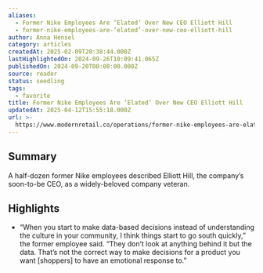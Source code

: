 ```yaml
---
aliases:
  - Former Nike Employees Are ‘Elated’ Over New CEO Elliott Hill
  - former-nike-employees-are-‘elated’-over-new-ceo-elliott-hill
author: Anna Hensel
category: articles
createdAt: 2025-02-09T20:38:44.000Z
lastHighlightedOn: 2024-09-26T10:09:41.065Z
publishedOn: 2024-09-20T00:00:00.000Z
source: reader
status: seedling
tags:
  - favorite
title: Former Nike Employees Are ‘Elated’ Over New CEO Elliott Hill
updatedAt: 2025-04-12T15:55:18.000Z
url: >-
  https://www.modernretail.co/operations/former-nike-employees-are-elated-over-new-ceo-elliott-hill/?utm_campaign=mrdis&utm_medium=email&utm_source=mrdaily&utm_content=092424
---
```

## Summary

A half-dozen former Nike employees described Elliott Hill, the company’s soon-to-be CEO, as a widely-beloved company veteran.

## Highlights

- “When you start to make data-based decisions instead of understanding the culture in your community, I think things start to go south quickly,” the former employee said. “They don’t look at anything behind it but the data. That’s not the correct way to make decisions for a product you want [shoppers] to have an emotional response to.”
